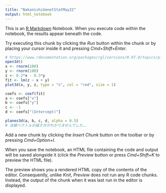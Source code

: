 ```yaml
---
title: "NakanishiGenetStatMay22"
output: html_notebook
---
```


This is an [R Markdown](http://rmarkdown.rstudio.com) Notebook. When you execute code within the notebook, the results appear beneath the code. 

Try executing this chunk by clicking the *Run* button within the chunk or by placing your cursor inside it and pressing *Cmd+Shift+Enter*. 

```r
# https://www.rdocumentation.org/packages/rgl/versions/0.97.0/topics/planes3d
open3d()
x <- rnorm(100)
y <- rnorm(100)
z <- 0.2*x - 0.3*y
fit <- lm(z ~ x + y)
plot3d(x, y, z, type = "s", col = "red", size = 1)

coefs <- coef(fit)
a <- coefs["x"]
b <- coefs["y"]
c <- -1
d <- coefs["(Intercept)"]

planes3d(a, b, c, d, alpha = 0.5)
# 法線ベクトルの描き方がわかりませんでした、、
```

Add a new chunk by clicking the *Insert Chunk* button on the toolbar or by pressing *Cmd+Option+I*.

When you save the notebook, an HTML file containing the code and output will be saved alongside it (click the *Preview* button or press *Cmd+Shift+K* to preview the HTML file). 

The preview shows you a rendered HTML copy of the contents of the editor. Consequently, unlike *Knit*, *Preview* does not run any R code chunks. Instead, the output of the chunk when it was last run in the editor is displayed.

